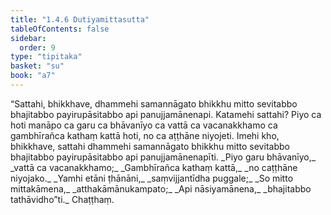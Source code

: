 ```yaml
---
title: "1.4.6 Dutiyamittasutta"
tableOfContents: false
sidebar:
  order: 9
type: "tipitaka"
basket: "su"
book: "a7"
---
```



<DynamicBreadcrumb />

<Division number="37" book="a7" bookNo="16" page="422">

<Paragraph number="197" book="a7">
“Sattahi, bhikkhave, dhammehi samannāgato bhikkhu mitto sevitabbo bhajitabbo payirupāsitabbo api panujjamānenapi. Katamehi sattahi? Piyo ca hoti manāpo ca garu ca bhāvanīyo ca vattā ca vacanakkhamo ca gambhīrañca kathaṃ kattā hoti, no ca aṭṭhāne niyojeti. Imehi kho, bhikkhave, sattahi dhammehi samannāgato bhikkhu mitto sevitabbo bhajitabbo payirupāsitabbo api panujjamānenapīti.
</Paragraph>

<Paragraph number="198" type="verses" book="a7">
_Piyo garu bhāvanīyo,_  
_vattā ca vacanakkhamo;_  
_Gambhīrañca kathaṃ kattā,_  
_no caṭṭhāne niyojako._  

</Paragraph>

<Paragraph number="199" type="verses" book="a7">
_Yamhi etāni ṭhānāni,_  
_saṃvijjantīdha puggale;_  
_So mitto mittakāmena,_  
_atthakāmānukampato;_  
_Api nāsiyamānena,_  
_bhajitabbo tathāvidho”ti._  


</Paragraph>
</Division>

<Paragraph number="200" type="center" book="a7">
Chaṭṭhaṃ.
</Paragraph>
